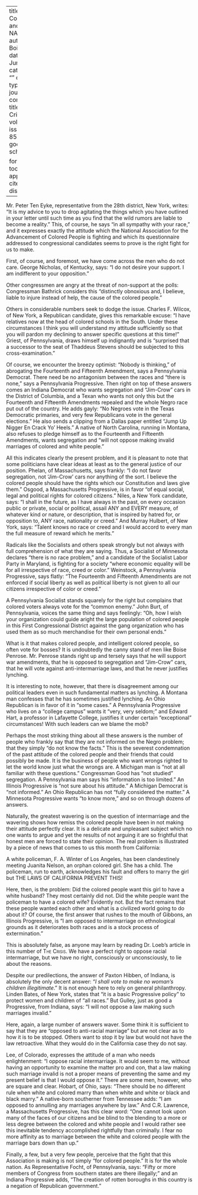 
---
title: 'The Congressmen and the NAACP'
author: Du Bois, W.E.B.
date: Jun. 1914
categories: 
  - ""
citation: 
  type: article-journal
  container-title: The Crisis
  volume: 9
  issue: 2
  page: 85-87
google-scholar: true

format:
  html:
    toc: false
    appendix-cite-as: display
---



Mr. Peter Ten Eyke, representative from the 28th district, New York, writes: "It is my advice to you to drop agitating the things which you have outlined in your letter until such time as you find that the wild rumors are liable to become a reality." This, of course, he says "in all sympathy with your race," and it expresses exactly the attitude which the National Association for the Advancement of Colored People is fighting and which its questionnaire addressed to congressional candidates seems to prove is the right fight for us to make.

First, of course, and foremost, we have come across the men who do not care. George Nicholas, of Kentucky, says: "I do not desire your support. I am indifferent to your opposition."

Other congressmen are angry at the threat of non-support at the polls: Congressman Bathrick considers this "distinctly obnoxious and, I believe, liable to injure instead of help, the cause of the colored people." 

Others in considerable numbers seek to dodge the issue. Charles F. Wilcox, of New York, a Republican candidate, gives this remarkable excuse: "I have relatives now at the head of colored schools in the South. Under these circumstances I think you will understand my attitude sufficiently so that you will pardon my declining to answer specific questions at this time!" Griest, of Pennsylvania, draws himself up indignantly and is "surprised that a successor to the seat of Thaddeus Stevens should be subjected to this cross-examination."

Of course, we encounter the breezy optimist: "Nobody is thinking," of abrogating the Fourteenth and Fifteenth Amendment, says a Pennsylvania Democrat. There need be no antagonism between the races and "there is none," says a Pennsylvania Progressive. Then right on top of these answers comes an Indiana Democrat who wants segregation and "Jim-Crow" cars in the District of Columbia, and a Texan who wants not only this but the Fourteenth and Fifteenth Amendments repealed and the whole Negro race put out of the country. He adds gayly: "No Negroes vote in the Texas Democratic primaries, and very few Republicans vote in the general elections." He also sends a clipping from a Dallas paper entitled "Jump Up Nigger En Crack Yo' Heels." A native of North Carolina, running in Montana, also refuses to pledge himself as to the Fourteenth and Fifteenth Amendments, wants segregation and "will not oppose making invalid marriages of colored and white people."

All this indicates clearly the present problem, and it is pleasant to note that some politicians have clear ideas at least as to the general justice of our position. Phelan, of Massachusetts, says frankly: "I do not favor segregation, not 'Jim-Crow' cars nor anything of the sort. I believe the colored people should have the rights which our Constitution and laws give them." Osgood, a Massachusetts Progressive, is in favor "of equal social, legal and political rights for colored citizens." Niles, a New York candidate, says: "I shall in the future, as I have always in the past, on every occasion public or private, social or political, assail ANY and EVERY measure, of whatever kind or nature, or description, that is inspired by hatred for, or opposition to, ANY race, nationality or creed." And Murray Hulbert, of New York, says: "Talent knows no race or creed and I would accord to every man the full measure of reward which he merits."

Radicals like the Socialists and others speak strongly but not always with full comprehension of what they are saying. Thus, a Socialist of Minnesota declares "there is no race problem," and a candidate of the Socialist Labor Party in Maryland, is fighting for a society "where economic equality will be for all irrespective of race, creed or color." Weinstock, a Pennsylvania Progressive, says flatly: "The Fourteenth and Fifteenth Amendments are not enforced if social liberty as well as political liberty is not given to all our citizens irrespective of color or creed."

A Pennsylvania Socialist stands squarely for the right but complains that colored voters always vote for the "common enemy." John Burt, of Pennsylvania, voices the same thing and says feelingly: "Oh, how I wish your organization could guide aright the large population of colored people in this First Congressional District against the gang organization who has used them as so much merchandise for their own personal ends." 

What is it that makes colored people, and intelligent colored people, so often vote for bosses? It is undoubtedly the canny stand of men like Boise Penrose. Mr. Penrose stands right up and tersely says that he will support war amendments, that he is opposed to segregation and "Jim-Crow" cars, that he will vote against anti-intermarriage laws, and that he never justifies lynching.

It is interesting to note, however, that there is disagreement among our political leaders even in such fundamental matters as lynching. A Montana man confesses that he has sometimes justified lynching. An Ohio Republican is in favor of it in "some cases." A Pennsylvania Progressive who lives on a "college campus" wants it "very, very seldom;" and Edward Hart, a professor in Lafayette College, justifies it under certain "exceptional" circumstances! With such leaders can we blame the mob?

Perhaps the most striking thing about all these answers is the number of people who frankly say that they are not informed on the Negro problem; that they simply "do not know the facts." This is the severest condemnation of the past attitude of the colored people and their friends that could possibly be made. It is the business of people who want wrongs righted to let the world know just what the wrongs are. A Michigan man is "not at all familiar with these questions." Congressman Good has "not studied" segregation. A Pennsylvania man says his "information is too limited." An Illinois Progressive is "not sure about his attitude." A Michigan Democrat is "not informed." An Ohio Republican has not "fully considered the matter." A Minnesota Progressive wants "to know more," and so on through dozens of answers.

Naturally, the greatest wavering is on the question of intermarriage and the wavering shows how remiss the colored people have been in not making their attitude perfectly clear. It is a delicate and unpleasant subject which no one wants to argue and yet the results of not arguing it are so frightful that honest men are forced to state their opinion. The real problem is illustrated by a piece of news that comes to us this month from California:

A white policeman, F. A. Winter of Los Angeles, has been clandestinely meeting Juanita Nelson, an orphan colored girl. She has a child. The policeman, run to earth, acknowledges his fault and offers to marry the girl but THE LAWS OF CALIFORNIA PREVENT THIS!

Here, then, is the problem: Did the colored people want this girl to have a white husband? They most certainly did not. Did the white people want the policeman to have a colored wife? Evidently not. But the fact remains that these people wanted each other and what is a civilized world going to do about it? Of course, the first answer that rushes to the mouth of Gibbons, an Illinois Progressive, is "I am opposed to intermarriage on ethnological grounds as it deteriorates both races and is a stock process of extermination."

This is absolutely false, as anyone may learn by reading Dr. Loeb's article in this number of <span style="font-variant:small-caps;">The Crisis.</span> We have a perfect right to oppose racial intermarriage, but we have no right, consciously or unconsciously, to lie about the reasons.

Despite our predilections, the answer of Paxton Hibben, of Indiana, is absolutely the only decent answer: "*I shall vote to make no woman's children illegitimate*." It is not enough here to rely on general philanthropy. Linden Bates, of New York, states that "it is a basic Progressive policy" to protect women and children of "all races." But Gulley, just as good a Progressive, from Indiana, says: "I will not oppose a law making such marriages invalid."

Here, again, a large number of answers waver. Some think it is sufficient to say that they are "opposed to anti-racial marriage" but are not clear as to how it is to be stopped. Others want to stop it by law but would not have the law retroactive. What they would do in the California case they do not say.

Lee, of Colorado, expresses the attitude of a man who needs enlightenment: "I oppose racial intermarriage. It would seem to me, without having an opportunity to examine the matter pro and con, that a law making such marriage invalid is not a proper means of preventing the same and my present belief is that I would oppose it." There are some men, however, who are square and clear. Hobart, of Ohio, says: "There should be no different rule when white and colored marry than when white and white or black and black marry." A native-born southerner from Tennessee adds: "I am opposed to annulling any marriages anywhere by law." And C.R. Lawrence, a Massachusetts Progressive, has this clear word: "One cannot look upon many of the faces of our citizens and be blind to the blending to a more or less degree between the colored and white people and I would rather see this inevitable tendency accomplished rightfully than criminally. I fear no more affinity as to marriage between the white and colored people with the marriage bars down than up."

Finally, a few, but a very few people, perceive that the fight that this Association is making is not simply "for colored people." It is for the whole nation. As Representative Focht, of Pennsylvania, says: "Fifty or more members of Congress from southern states are there illegally;" and an Indiana Progressive adds, "The creation of rotten boroughs in this country is a negation of Republican government."

